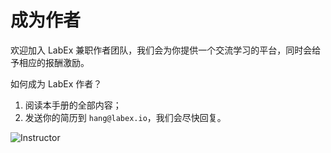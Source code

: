 # 成为作者

欢迎加入 LabEx 兼职作者团队，我们会为你提供一个交流学习的平台，同时会给予相应的报酬激励。

如何成为 LabEx 作者？

1. 阅读本手册的全部内容；
2. 发送你的简历到 `hang@labex.io`，我们会尽快回复。

![Instructor](.github/assets/instructor.png)

